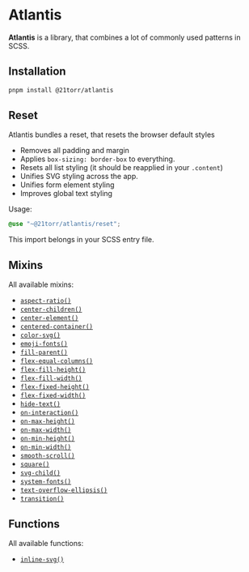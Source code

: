 
# Atlantis

<LinkList
	github="https://github.com/21TORR/atlantis"
	npm="https://www.npmjs.com/package/@21torr/atlantis"
/>

**Atlantis** is a library, that combines a lot of commonly used patterns in SCSS.


## Installation

```bash
pnpm install @21torr/atlantis
```


## Reset

Atlantis bundles a reset, that resets the browser default styles

- Removes all padding and margin
- Applies `box-sizing: border-box` to everything.
- Resets all list styling (it should be reapplied in your `.content`)
- Unifies SVG styling across the app.
- Unifies form element styling
- Improves global text styling

Usage:

```scss
@use "~@21torr/atlantis/reset";
```

This import belongs in your SCSS entry file.


## Mixins

All available mixins:

- [`aspect-ratio()`](library#mixins/size/aspect-ratio)
- [`center-children()`](library#mixins/position/center-children)
- [`center-element()`](library#mixins/position/center-element)
- [`centered-container()`](library#mixins/container/centered-container)
- [`color-svg()`](library#mixins/svg/color-svg)
- [`emoji-fonts()`](library#mixins/font/emoji-fonts)
- [`fill-parent()`](library#mixins/position/fill-parent)
- [`flex-equal-columns()`](library#mixins/position/flex-equal-columns)
- [`flex-fill-height()`](library#mixins/position/flex-fill-height)
- [`flex-fill-width()`](library#mixins/position/flex-fill-width)
- [`flex-fixed-height()`](library#mixins/position/flex-fixed-height)
- [`flex-fixed-width()`](library#mixins/position/flex-fixed-width)
- [`hide-text()`](library#mixins/visibility/hide-text)
- [`on-interaction()`](library#mixins/interaction/on-interaction)
- [`on-max-height()`](library#mixins/media-query/on-max-height)
- [`on-max-width()`](library#mixins/media-query/on-max-width)
- [`on-min-height()`](library#mixins/media-query/on-min-height)
- [`on-min-width()`](library#mixins/media-query/on-min-width)
- [`smooth-scroll()`](library#mixins/scroll/smooth-scroll)
- [`square()`](library#mixins/size/square)
- [`svg-child()`](library#mixins/svg/svg-child)
- [`system-fonts()`](library#mixins/font/system-fonts)
- [`text-overflow-ellipsis()`](library#mixins/visibility/text-overflow-ellipsis)
- [`transition()`](library#mixins/transition/transition)


## Functions

All available functions:

- [`inline-svg()`](library#functions/svg/inline-svg)
